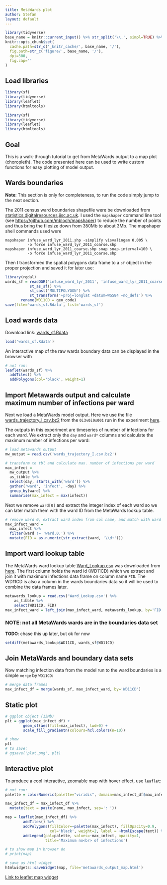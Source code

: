 ```yaml
---
title: MetaWards plot
author: Stefan
layout: default
---
```



```r
library(tidyverse)
base_name = knitr::current_input() %>% str_split('\\.', simpl=TRUE) %>% `[`(1)
knitr::opts_chunk$set(
  cache.path=str_c('_knitr_cache/', base_name, '/'),
  fig.path=str_c('figure/', base_name, '/'),
  dpi=300,
  fig.cap=''
)
```

## Load libraries

```r
library(sf)
library(tidyverse)
library(leaflet)
library(htmltools)
```
```r
library(sf)
library(tidyverse)
library(leaflet)
library(htmltools)
```



## Goal

This is a walk-through tutorial to get from MetaWards output to a map plot
(choropleth). The code presented here can be used to write custom functions for
easy plotting of model output.



## Wards boundaries

**Note**: This section is only for completeness, to run the code simply jump to
the next section. 

The 2011 census ward boundaries shapefile were be downloaded from 
[statistics.digitalresources.jisc.ac.uk](https://www.statistics.digitalresources.jisc.ac.uk/dataset/2011-census-geography-boundaries-wards-and-electoral-divisions).
I used the `mapshaper` command line tool (see <https://github.com/mbloch/mapshaper>) to reduce the number of points and thus bring the filesize down from 350Mb to about 3Mb. The mapshaper shell commands used were 

```shell
mapshaper infuse_ward_lyr_2011.shp -simplify visvalingam 0.005 \
          -o force infuse_ward_lyr_2011_coarse.shp
mapshaper infuse_ward_lyr_2011_coarse.shp snap snap-interval=100 \
          -o force infuse_ward_lyr_2011_coarse.shp
```

Then I transformed the spatial polygons data frame to a `sf` object in the proper projection and saved it for later use:


```r
library(rgdal)
wards_sf = readOGR('infuse_ward_lyr_2011', 'infuse_ward_lyr_2011_coarse') %>%
           st_as_sf() %>%
           st_cast('MULTIPOLYGON') %>%
           st_transform('+proj=longlat +datum=WGS84 +no_defs') %>%
	   rename(WD11CD = geo_code)
save(file='wards_sf.Rdata', list='wards_sf')
```


## Load wards data

Download link: [wards_sf.Rdata]({{ base.url }}/vignettes/wards_sf.Rdata)

```r
load('wards_sf.Rdata')
```

An interactive map of the raw wards boundary data can be displayed in the
browser with

```r
# not run:
leaflet(wards_sf) %>% 
  addTiles() %>% 
  addPolygons(col='black', weight=1)
```


## Import Metawards output and calculate maximum number of infections per ward

Next we load a MetaWards model output. Here we use the file
[wards_trajectory_I.csv.bz2]({{ site.baseurl
}}/vignettes/wards_trajectory_I.csv.bz2) from the `0i3v0i0x001` run in the
experiment
[here](https://github.com/UQ4covid/uq4covid/tree/master/ensembles/metawards/output).

The outputs in this experiment are timeseries of number of infections for each
ward. We extract only the `day` and `ward*` columns and calculate the maximum
number of infections per ward:

```r
# load metawards output 
mw_output = read.csv('wards_trajectory_I.csv.bz2')

# transform to tbl and calculate max. number of infections per ward
max_infect = 
  mw_output %>% 
  as_tibble %>%
  select(day, starts_with('ward')) %>%
  gather('ward', 'infect', -day) %>%
  group_by(ward) %>%
  summarise(max_infect = max(infect))
```

Next we remove `ward[0]` and extract the integer index of each ward so we can
later match them with the ward ID from the MetaWards lookup table.

```r
# remove ward 0, extract ward index from col name, and match with ward id
max_infect_ward =
  max_infect %>%
  filter(ward != 'ward.0.') %>%
  mutate(FID = as.numeric(str_extract(ward, '\\d+')))
```


## Import ward lookup table

The MetaWards ward lookup table [Ward_Lookup.csv]({{ site.baseurl
}}/vignettes/Ward_Lookup.csv) was downloaded from
[here](https://github.com/metawards/MetaWardsData/blob/master/model_data/2011Data/Ward_Lookup.csv).
The first column holds the ward id (WD11CD) which we extract and join it with
maximum infections data frame on column name `FID`. The WD11CD is also a column
in the wards boundaries data so it will be used to combine the data frames
later. 


```r
metawards_lookup = read.csv('Ward_Lookup.csv') %>%
	as_tibble %>%
	select(WD11CD, FID)
max_infect_ward = left_join(max_infect_ward, metawards_lookup, by='FID')
```


### NOTE: not all MetaWards wards are in the boundaries data set

**TODO**: chase this up later, but ok for now

```r
setdiff(metawards_lookup$WD11CD, wards_sf$WD11CD)
```


## Join MetaWards and boundary data sets 

Now matching infection data from the model run to the ward boundaries is a
simple `merge` by `WD11CD`:

```r
# merge data frames
max_infect_df = merge(wards_sf, max_infect_ward, by='WD11CD')
```


## Static plot 


```r
# ggplot object (13Mb)
plt = ggplot(max_infect_df) + 
        geom_sf(aes(fill=max_infect), lwd=0) + 
        scale_fill_gradientn(colours=hcl.colors(n=10))
```

```r
# show
plt
# to save:
# ggsave('plot.png', plt)
```


## Interactive plot

To produce a cool interactive, zoomable map with hover effect, use
`leaflet`:

```r
# not run:
palette = colorNumeric(palette="viridis", domain=max_infect_df$max_infect)

max_infect_df = max_infect_df %>%
  mutate(text = paste(name, max_infect, sep=': '))

map = leaflet(max_infect_df) %>% 
        addTiles() %>% 
        addPolygons(fillColor=~palette(max_infect), fillOpacity=0.9, 
                    col='black', weight=2, label = ~htmlEscape(text)) %>% 
        addLegend(pal=palette, values=~max_infect, opacity=1, 
                  title='Maximum no<br> of infections')

# to show map in browser do
# print(map)

# save as html widget
htmlwidgets::saveWidget(map, file='metawards_output_map.html')
```

[Link to leaflet map widget]({{ base.url }}/vignettes/metawards_output_map.html)



